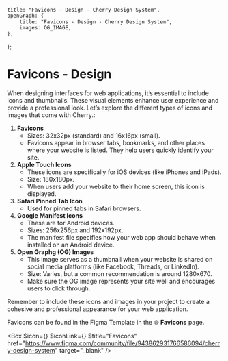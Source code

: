 
	title: "Favicons - Design - Cherry Design System",
	openGraph: {
		title: "Favicons - Design - Cherry Design System",
		images: OG_IMAGE,
	},
};

# Favicons - Design

When designing interfaces for web applications, it’s essential to include icons and thumbnails. These visual elements enhance user experience and provide a professional look. Let’s explore the different types of icons and images that come with Cherry.:

1. **Favicons**
    - Sizes: 32x32px (standard) and 16x16px (small).
    - Favicons appear in browser tabs, bookmarks, and other places where your website is listed. They help users quickly identify your site.
2. **Apple Touch Icons**
    - These icons are specifically for iOS devices (like iPhones and iPads).
    - Size: 180x180px.
    - When users add your website to their home screen, this icon is displayed.
3. **Safari Pinned Tab Icon**
    - Used for pinned tabs in Safari browsers.
4. **Google Manifest Icons**
    - These are for Android devices.
    - Sizes: 256x256px and 192x192px.
    - The manifest file specifies how your web app should behave when installed on an Android device.
5. **Open Graphg (OG) Images**
    - This image serves as a thumbnail when your website is shared on social media platforms (like Facebook, Threads, or LinkedIn).
    - Size: Varies, but a common recommendation is around 1280x670.
    - Make sure the OG image represents your site well and encourages users to click through.

Remember to include these icons and images in your project to create a cohesive and professional appearance for your web application.

Favicons can be found in the Figma Template in the 🌐 **Favicons** page.

<Box
	$icon={<IconFile />}
	$iconLink={<IconFigma className="figma" />}
	$title="Favicons"
	href="https://www.figma.com/community/file/943862931766586094/cherry-design-system"
	target="_blank"
/>
